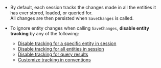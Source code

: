 
<Admonition type="note" title="">

* By default, each session tracks the changes made in all the entities it has ever stored, loaded, or queried for.  
  All changes are then persisted when `SaveChanges` is called.

* To ignore entity changes when calling `SaveChanges`, **disable entity tracking** by any of the following:
    * [Disable tracking for a specific entity in session](../../../client-api/session/configuration/how-to-disable-tracking.mdx#disable-tracking-a-specific-entity-in-session)
    * [Disable tracking for all entities in session](../../../client-api/session/configuration/how-to-disable-tracking.mdx#disable-tracking-all-entities-in-session)
    * [Disable tracking for query results](../../../client-api/session/configuration/how-to-disable-tracking.mdx#disable-tracking-query-results)
    * [Customize tracking in conventions](../../../client-api/session/configuration/how-to-disable-tracking.mdx#customize-tracking-in-conventions)
</Admonition>

